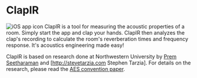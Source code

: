 = ClapIR = 
[[File:Icon@2x.png|thumb|iOS app icon]]
ClapIR is a tool for measuring the acoustic properties of a
room. Simply start the app and clap your hands. ClapIR then analyzes
the clap's recording to calculate the room's reverberation times and
frequency response. It's acoustics engineering made easy!

ClapIR is based on research done at Northwestern University by
[http://prem.seeth.org Prem Seetharaman] and [http://stevetarzia.com
Stephen Tarzia].  For details on the research, please read the
[http://stevetarzia.com/papers/AES_ClapIR.pdf AES convention paper].